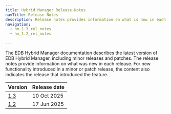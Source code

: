 ```yaml
---
title: Hybrid Manager Release Notes
navTitle: Release Notes
description: Release notes provides information on what is new in each release of Hybrid Manager.
navigation:
  - hm_1.3_rel_notes
  - hm_1.2_rel_notes

---
```


The EDB Hybrid Manager documentation describes the latest version of EDB Hybrid Manager, including minor releases and patches. The release notes provide information on what was new in each release. For new functionality introduced in a minor or patch release, the content also indicates the release that introduced the feature.

| Version                 | Release date |
|-------------------------|--------------|
| [1.3](hm_1.3_rel_notes) | 10 Oct 2025  |
| [1.2](hm_1.2_rel_notes) | 17 Jun 2025  |
